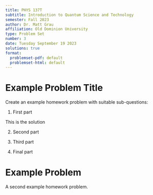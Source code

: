 ```yaml
---
title: PHYS 137T
subtitle: Introduction to Quantum Science and Technology
semester: Fall 2023
author: Dr. Matt Grau
affiliation: Old Dominion University
type: Problem Set
number: 3
date: Tuesday September 19 2023
solutions: true
format:
  problemset-pdf: default
  problemset-html: default
---
```


# Example Problem Title

Create an example homework problem with suitable sub-questions:

1. First part

::: sol
This is the solution
:::
2. Second part

3. Third part

4. Final part

# Example Problem

A second example homework problem.

